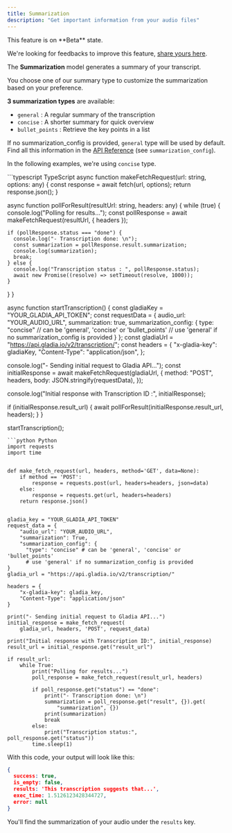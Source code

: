 ```yaml
---
title: Summarization
description: "Get important information from your audio files"
---
```


<Note>
This feature is on **Beta** state.

We're looking for feedbacks to improve this feature, [share yours here](https://gladiaio.typeform.com/feedback?typeform-source=app.gladia.io).
</Note>


The **Summarization** model generates a summary of your transcript.

You choose one of our summary type to customize the summarization based on your preference.

**3 summarization types** are available:

- `general` : A regular summary of the transcription
- `concise` : A shorter summary for quick overview
- `bullet_points` : Retrieve the key points in a list

If no summarization_config is provided, `general` type will be used by default.
Find all this information in the [API Reference](/api-reference/api-v2/Transcription/post-v2transcription/) (see `summarization_config`).

In the following examples, we're using `concise` type.

<CodeGroup>
```typescript TypeScript
async function makeFetchRequest(url: string, options: any) {
  const response = await fetch(url, options);
  return response.json();
}

async function pollForResult(resultUrl: string, headers: any) {
  while (true) {
    console.log("Polling for results...");
    const pollResponse = await makeFetchRequest(resultUrl, { headers });

    if (pollResponse.status === "done") {
      console.log("- Transcription done: \n");
      const summarization = pollResponse.result.summarization;
      console.log(summarization);
      break;
    } else {
      console.log("Transcription status : ", pollResponse.status);
      await new Promise((resolve) => setTimeout(resolve, 1000));
    }
  }
}

async function startTranscription() {
  const gladiaKey = "YOUR_GLADIA_API_TOKEN";
  const requestData = {
    audio_url:
      "YOUR_AUDIO_URL",
    summarization: true,
    summarization_config: { 
      type: "concise" // can be 'general', 'concise' or 'bullet_points'
      // use 'general' if no summarization_config is provided
    }
  };
  const gladiaUrl = "https://api.gladia.io/v2/transcription/";
  const headers = {
    "x-gladia-key": gladiaKey,
    "Content-Type": "application/json",
  };

  console.log("- Sending initial request to Gladia API...");
  const initialResponse = await makeFetchRequest(gladiaUrl, {
    method: "POST",
    headers,
    body: JSON.stringify(requestData),
  });

  console.log("Initial response with Transcription ID :", initialResponse);

  if (initialResponse.result_url) {
    await pollForResult(initialResponse.result_url, headers);
  }
}

startTranscription();
```
```python Python
import requests
import time


def make_fetch_request(url, headers, method='GET', data=None):
    if method == 'POST':
        response = requests.post(url, headers=headers, json=data)
    else:
        response = requests.get(url, headers=headers)
    return response.json()


gladia_key = "YOUR_GLADIA_API_TOKEN"
request_data = {
    "audio_url": "YOUR_AUDIO_URL",
    "summarization": True,
    "summarization_config": { 
      "type": "concise" # can be 'general', 'concise' or 'bullet_points'
      # use 'general' if no summarization_config is provided
}
gladia_url = "https://api.gladia.io/v2/transcription/"

headers = {
    "x-gladia-key": gladia_key,
    "Content-Type": "application/json"
}

print("- Sending initial request to Gladia API...")
initial_response = make_fetch_request(
    gladia_url, headers, 'POST', request_data)

print("Initial response with Transcription ID:", initial_response)
result_url = initial_response.get("result_url")

if result_url:
    while True:
        print("Polling for results...")
        poll_response = make_fetch_request(result_url, headers)

        if poll_response.get("status") == "done":
            print("- Transcription done: \n")
            summarization = poll_response.get("result", {}).get(
                "summarization", {})
            print(summarization)
            break
        else:
            print("Transcription status:", poll_response.get("status"))
        time.sleep(1)
```
</CodeGroup>

With this code, your output will look like this:

```json
{
  success: true,
  is_empty: false,
  results: 'This transcription suggests that...',
  exec_time: 1.5126123428344727,
  error: null
}
```

You'll find the summarization of your audio under the `results` key.
